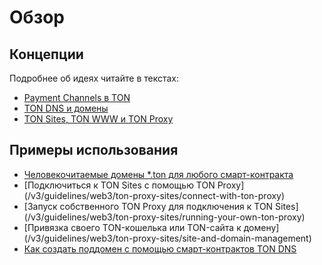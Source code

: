 
# Обзор

## Концепции

Подробнее об идеях читайте в текстах:

* [Payment Channels в TON](https://blog.ton.org/ton-payments)
* [TON DNS и домены](/v3/guidelines/web3/ton-dns/dns)
* [TON Sites, TON WWW и TON Proxy](https://blog.ton.org/ton-sites)

## Примеры использования

* [Человекочитаемые домены \*.ton для любого смарт-контракта](/v3/guidelines/web3/ton-dns/dns)
* [Подключиться к TON Sites с помощью TON Proxy] (/v3/guidelines/web3/ton-proxy-sites/connect-with-ton-proxy)
* [Запуск собственного TON Proxy для подключения к TON Sites] (/v3/guidelines/web3/ton-proxy-sites/running-your-own-ton-proxy)
* [Привязка своего TON-кошелька или TON-сайта к домену] (/v3/guidelines/web3/ton-proxy-sites/site-and-domain-management)
* [Как создать поддомен с помощью смарт-контрактов TON DNS](/v3/guidelines/web3/ton-proxy-sites/site-and-domain-management#how-to-set-up-subdomains)

<Feedback />
